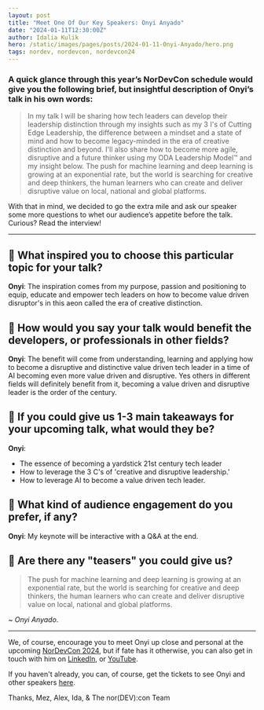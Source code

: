 ```yaml
---
layout: post
title: "Meet One Of Our Key Speakers: Onyi Anyado"
date: "2024-01-11T12:30:00Z"
author: Idalia Kulik
hero: /static/images/pages/posts/2024-01-11-Onyi-Anyado/hero.png
tags: nordev, nordevcon, nordevcon24
---
```


### A quick glance through this year’s NorDevCon schedule would give you the following brief, but insightful description of Onyi’s talk in his own words:

> In my talk I will be sharing how tech leaders can develop their leadership distinction through my insights such as my 3 I's of Cutting Edge Leadership, the difference between a mindset and a state of mind and how to become legacy-minded in the era of creative distinction and beyond. I'll also share how to become more agile, disruptive and a future thinker using my ODA Leadership Model™ and my insight below. The push for machine learning and deep learning is growing at an exponential rate, but the world is searching for creative and deep thinkers, the human learners who can create and deliver disruptive value on local, national and global platforms.

With that in mind, we decided to go the extra mile and ask our speaker some more questions to whet our audience’s appetite before the talk. Curious? Read the interview!

---

## 📣 What inspired you to choose this particular topic for your talk?

**Onyi**: The inspiration comes from my purpose, passion and positioning to equip, educate and empower tech leaders on how to become value driven disruptor's in this aeon called the era of creative distinction.

## 📣 How would you say your talk would benefit the developers, or professionals in other fields?

**Onyi**: The benefit will come from understanding, learning and applying how to become a disruptive and distinctive value driven tech leader in a time of AI becoming even more value driven and disruptive. Yes others in different fields will definitely benefit from it, becoming a value driven and disruptive leader is the order of the century.

## 📣 If you could give us 1-3 main takeaways for your upcoming talk, what would they be?

**Onyi**:

* The essence of becoming a yardstick 21st century tech leader
* How to leverage the 3 C's of 'creative and disruptive leadership.'
* How to leverage AI to become a value driven tech leader.

## 📣 What kind of audience engagement do you prefer, if any?

**Onyi**: My keynote will be interactive with a Q&A at the end.

## 📣 Are there any "teasers" you could give us?

> The push for machine learning and deep learning is growing at an exponential rate, but the world is searching for creative and deep thinkers, the human learners who can create and deliver disruptive value on local, national and global platforms.

~ _Onyi Anyado_.

----

We, of course, encourage you to meet Onyi up close and personal at the upcoming [NorDevCon 2024](https://ti.to/norfolkdevelopers/nordevcon-24), but if fate has it otherwise, you can also get in touch with him on [LinkedIn](https://www.linkedin.com/in/onyianyado), or [YouTube](https://youtu.be/Yni9YeQedYk).

If you haven't already, you can, of course, get the tickets to see Onyi and other speakers [here](https://ti.to/norfolkdevelopers/nordevcon-24).

Thanks,
Mez, Alex, Ida, & The nor(DEV):con Team
